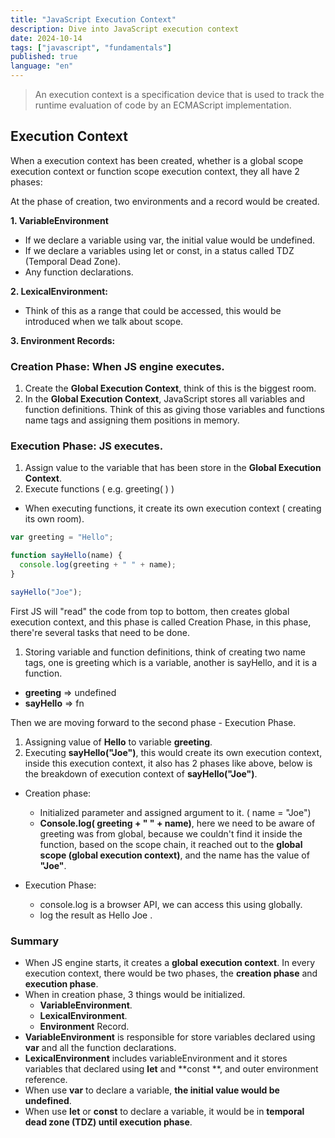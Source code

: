 ```yaml
---
title: "JavaScript Execution Context"
description: Dive into JavaScript execution context
date: 2024-10-14
tags: ["javascript", "fundamentals"]
published: true
language: "en"
---
```


> An execution context is a specification device that is used to track the runtime evaluation of code by an ECMAScript implementation.

## Execution Context

When a execution context has been created, whether is a global scope execution context or function scope execution context, they all have 2 phases:

At the phase of creation, two environments and a record would be created.

**1. VariableEnvironment**

- If we declare a variable using var, the initial value would be undefined.
- If we declare a variables using let or const, in a status called TDZ (Temporal Dead Zone).
- Any function declarations.

**2. LexicalEnvironment:**

- Think of this as a range that could be accessed, this would be introduced when we talk about scope.

**3. Environment Records:**

### Creation Phase: When JS engine executes.

1. Create the **Global Execution Context**, think of this is the biggest room.
2. In the **Global Execution Context**, JavaScript stores all variables and function definitions. Think of this as giving those variables and functions name tags and assigning them positions in memory.

### Execution Phase: JS executes.

1. Assign value to the variable that has been store in the **Global Execution Context**.
2. Execute functions ( e.g. greeting( ) )

- When executing functions, it create its own execution context ( creating its own room).

```js
var greeting = "Hello";

function sayHello(name) {
  console.log(greeting + " " + name);
}

sayHello("Joe");
```

First JS will "read" the code from top to bottom, then creates global execution context, and this phase is called Creation Phase, in this phase, there're several tasks that need to be done.

1. Storing variable and function definitions, think of creating two name tags, one is greeting which is a variable, another is sayHello, and it is a function.

- **greeting** => undefined
- **sayHello** => fn

Then we are moving forward to the second phase - Execution Phase.

1. Assigning value of **Hello** to variable **greeting**.
2. Executing **sayHello("Joe")**, this would create its own execution context, inside this execution context, it also has 2 phases like above, below is the breakdown of execution context of **sayHello("Joe")**.

- Creation phase:

  - Initialized parameter and assigned argument to it. ( name = "Joe")
  - **Console.log( greeting + " " + name)**, here we need to be aware of greeting was from global, because we couldn't find it inside the function, based on the scope chain, it reached out to the **global scope (global execution context)**, and the name has the value of **"Joe"**.

- Execution Phase:
  - console.log is a browser API, we can access this using globally.
  - log the result as Hello Joe .

### Summary

- When JS engine starts, it creates a **global execution context**.
  In every execution context, there would be two phases, the **creation phase** and **execution phase**.
- When in creation phase, 3 things would be initialized.
  - **VariableEnvironment**.
  - **LexicalEnvironment**.
  - **Environment** Record.
- **VariableEnvironment** is responsible for store variables declared using **var** and all the function declarations.
- **LexicalEnvironment** includes variableEnvironment and it stores variables that declared using **let** and **const **, and outer environment reference.
- When use **var** to declare a variable, **the initial value would be undefined**.
- When use **let** or **const** to declare a variable, it would be in **temporal dead zone (TDZ) until execution phase**.
